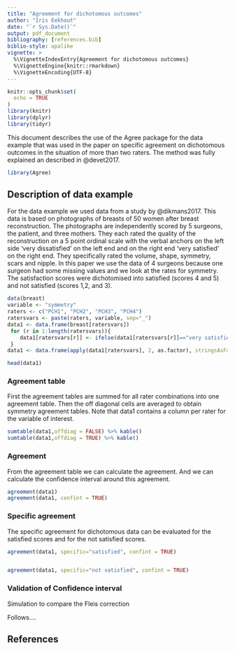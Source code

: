 ```yaml
---
title: "Agreement for dichotomous outcomes"
author: "Iris Eekhout"
date: "`r Sys.Date()`"
output: pdf_document
bibliography: [references.bib]
biblio-style: apalike
vignette: >
  %\VignetteIndexEntry{Agreement for dichotomous outcomes}
  %\VignetteEngine{knitr::rmarkdown}
  %\VignetteEncoding{UTF-8}
---
```


```r
knitr::opts_chunk$set(
  echo = TRUE
)
library(knitr)
library(dplyr)
library(tidyr)
```

This document describes the use of the Agree package for the data example that was used in the paper on specific agreement on dichotomous outcomes in the situation of more than two raters. The method was fully explained an described in @devet2017.

```r
library(Agree)

```

## Description of data example
For the data example we used data from a study by @dikmans2017. This data is based on photographs of breasts of 50 women after breast reconstruction. The photographs are  independently scored by 5 surgeons, the patient, and three mothers. They each rated the quality of the reconstruction on a 5 point ordinal scale with the verbal anchors on the left side ‘very dissatisfied’ on the left end and on the right end ‘very satisfied’ on the right end. They specifically rated the volume, shape, symmetry, scars and nipple. In this paper we use the data of 4 surgeons because one surgeon had some missing values and we look at the rates for symmetry. The satisfaction scores were dichotomised into satisfied (scores 4 and 5) and not satisfied (scores 1,2, and 3).

```r
data(breast)
variable <- "symmetry"
raters <- c("PCH1", "PCH2", "PCH3", "PCH4")
ratersvars <- paste(raters, variable, sep="_")
data1 <- data.frame(breast[ratersvars])
 for (r in 1:length(ratersvars)){
    data1[ratersvars[r]] <- ifelse(data1[ratersvars[r]]=="very satisfied"|data1[ratersvars[r]]=="satisfied","satisfied","not satisfied")
 }
data1 <- data.frame(apply(data1[ratersvars], 2, as.factor), stringsAsFactors = TRUE)

head(data1)

```

### Agreement table
First the agreement tables are summed for all rater combinations into one agreement table. Then the off diagonal cells are averaged to obtain symmetry agreement tables. Note that data1 contains a column per rater for the variable of interest.

```r
sumtable(data1,offdiag = FALSE) %>% kable()
sumtable(data1,offdiag = TRUE) %>% kable()
```

### Agreement
From the agreement table we can calculate the agreement. And we can calculate the confidence interval around this agreement.
```r
agreement(data1)
agreement(data1, confint = TRUE)

```


### Specific agreement
The specific agreement for dichotomous data can be evaluated for the satisfied scores and for the not satisfied scores. 
```r
agreement(data1, specific="satisfied", confint = TRUE)


agreement(data1, specific="not satisfied", confint = TRUE)

```

### Validation of Confidence interval
Simulation to compare the Fleis correction

Follows....

## References
